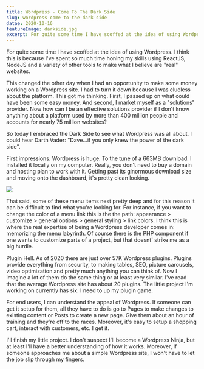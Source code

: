 ```yaml
---
title: Wordpress - Come To The Dark Side
slug: wordpress-come-to-the-dark-side
datae: 2020-10-16
featureImage: darkside.jpg
excerpt: For quite some time I have scoffed at the idea of using Wordpress. I think this is because I've spent so much time honing my skills using ReactJs, NodeJs and a variety of other tools to make what I believe are "real" websites.
---
```


For quite some time I have scoffed at the idea of using Wordpress. I think this is because I've spent so much time honing my skills using ReactJS, NodeJS and a variety of other tools to make what I believe are "real" websites.

This changed the other day when I had an opportunity to make some money working on a Wordpress site. I had to turn it down because I was clueless about the platform. This got me thinking.  First, I passed up on what could have been some easy money.  And second, I market myself as a "solutions" provider. Now how can I be an effective solutions provider if I don't know anything about a platform used by more than 400 million people and accounts for nearly 75 million websites?

So today I embraced the Dark Side to see what Wordpress was all about.  I could hear Darth Vader: "Dave...if you only knew the power of the dark side".  

First impressions.  Wordpress is huge.  To the tune of a 663MB download. I installed it locally on my computer. Really, you don't need to buy a domain and hosting plan to work with it.  Getting past its ginormous download size and moving onto the dashboard, it's pretty clean looking. 

![](./dashboard.png)

That said, some of these menu items nest pretty deep and for this reason it can be difficult to find what you're looking for.  For instance, if you want to change the color of a menu link this is the the path: appearance > customize > general options > general styling > link colors. I think this is where the real expertise of being a Wordpress developer comes in: memorizing the menu labyrinth. Of course there is the PHP component if one wants to customize parts of a project, but that doesnt' strike me as a big hurdle.  

Plugin Hell.  As of 2020 there are just over 57K Wordpress plugins.  Plugins provide everything from security, to making tables, SEO, picture carousels, video optimization and pretty much anything you can think of.  Now I imagine a lot of them do the same thing or at least very similar.  I've read that the average Wordpress site has about 20 plugins. The little project I'm working on currently has six. I need to up my plugin game. 

For end users, I can understand the appeal of Wordpress.  If someone can get it setup for them, all they have to do is go to Pages to make changes to existing content or Posts to create a new page.  Give them about an hour of training and they're off to the races.  Moreover, it's easy to setup a shopping cart, interact with customers, etc. I get it.

I'll finish my little project.  I don't suspect I'll become a Wordpress Ninja, but at least I'll have a better understanding of how it works.  Moreover, if someone approaches me about a simple Wordpress site, I won't have to let the job slip through my fingers. 